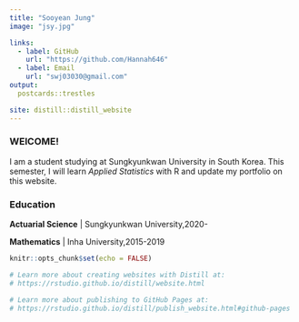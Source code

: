 ```yaml
---
title: "Sooyean Jung"
image: "jsy.jpg"

links:
  - label: GitHub
    url: "https://github.com/Hannah646"
  - label: Email
    url: "swj03030@gmail.com"
output:
  postcards::trestles

site: distill::distill_website
---
```




### WElCOME! 
I am a student studying at Sungkyunkwan University in South Korea.
This semester, I will learn *Applied Statistics* with R and update my portfolio on this website.



### Education
   **Actuarial Science** | Sungkyunkwan University,2020-
   
   **Mathematics** | Inha University,2015-2019


```r
knitr::opts_chunk$set(echo = FALSE)

# Learn more about creating websites with Distill at:
# https://rstudio.github.io/distill/website.html

# Learn more about publishing to GitHub Pages at:
# https://rstudio.github.io/distill/publish_website.html#github-pages

```


